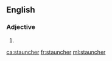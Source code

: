 ==English==

===Adjective===
{{head|en}}

# {{en-comparative of|staunch}}

[[ca:stauncher]]
[[fr:stauncher]]
[[ml:stauncher]]